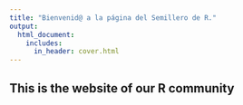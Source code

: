 ```yaml
---
title: "Bienvenid@ a la página del Semillero de R."
output:
  html_document:
    includes:
      in_header: cover.html
---
```


## This is the website of our R community